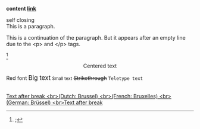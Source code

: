 <b id="id">content
[[link]]</b>

self closing <br>
This is a paragraph.<p>This is a continuation of the paragraph. But it appears after an empty line due to the &lt;p&gt; and &lt;/p&gt; tags.</p>

<ref>{{tmp|paragraph}};</ref>

<meta content="metaname"/>

<center>Centered text</center>
<font>Red font</font>
<big>Big text</big>
<small>Small text</small>
<strike>Strikethrough</strike>
<tt>Teletype text</tt>

<br/>

[[Text after break  <br>(Dutch: Brussel) <br>(French: Bruxelles) <br>(German: Brüssel) <br>Text after break]]


